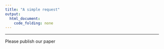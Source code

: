 ```yaml
---
title: "A simple request"
output:
  html_document:
    code_folding: none
---
```


***

Please publish our paper



